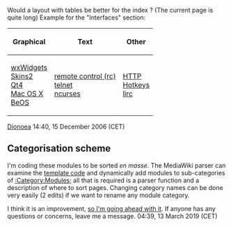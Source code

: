 Would a layout with tables be better for the index ? (The current page is quite long)
Example for the "Interfaces" section:
{|class="bordered wikitable"
|-
!Graphical
!Text
!Other
|-
|
[[Documentation:Modules/wxWidgets|wxWidgets]]<br/>
[[Documentation:Modules/skins2|Skins2]]<br/>
[[Documentation:Modules/Qt4|Qt4]]<br/>
[[Documentation:Modules/macosx_gui|Mac OS X]]<br/>
[[Documentation:Modules/beos|BeOS]]
|
[[Documentation:Modules/rc|remote control (rc)]]<br/>
[[Documentation:Modules/telnet|telnet]]<br/>
[[Documentation:Modules/ncurses|ncurses]]
|
[[Documentation:Modules/http_intf|HTTP]]<br/>
[[Documentation:Modules/hotkeys|Hotkeys]]<br/>
[[Documentation:Modules/lirc|lirc]]
|}[[User:Dionoea|Dionoea]] 14:40, 15 December 2006 (CET)

== Categorisation scheme ==

I'm coding these modules to be sorted ''en masse''. The MediaWiki parser can examine the [[Template:Module|template code]] and dynamically add modules to sub-categories of [[:Category:Modules]]; all that is required is a parser function and a description of where to sort pages. Changing category names can be done very easily (2 edits) if we want to rename any module category.

I think it is an improvement, [[wikipedia:WP:SOFIXIT|so I'm going ahead with it]]. If anyone has any questions or concerns, leave me a message. {{User:DoesItReallyMatter/real_sig}} 04:39, 13 March 2019 (CET)